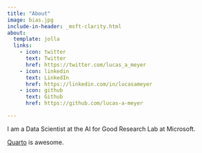 ```yaml
---
title: "About"
image: bias.jpg
include-in-header: _msft-clarity.html
about:
  template: jolla
  links:
    - icon: twitter
      text: Twitter
      href: https://twitter.com/lucas_a_meyer
    - icon: linkedin
      text: LinkedIn
      href: https://linkedin.com/in/lucasameyer
    - icon: github
      text: Github
      href: https://github.com/lucas-a-meyer

---
```

I am a Data Scientist at the AI for Good Research Lab at Microsoft. 

[Quarto](https://quarto.org) is awesome.